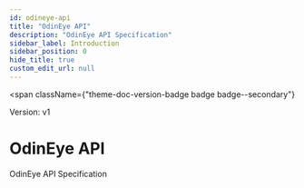 ```yaml
---
id: odineye-api
title: "OdinEye API"
description: "OdinEye API Specification"
sidebar_label: Introduction
sidebar_position: 0
hide_title: true
custom_edit_url: null
---
```



<span
  className={"theme-doc-version-badge badge badge--secondary"}
>
  Version: v1
</span>

<h1
  className={"openapi__heading"}
>
  OdinEye API
</h1>



OdinEye API Specification


      